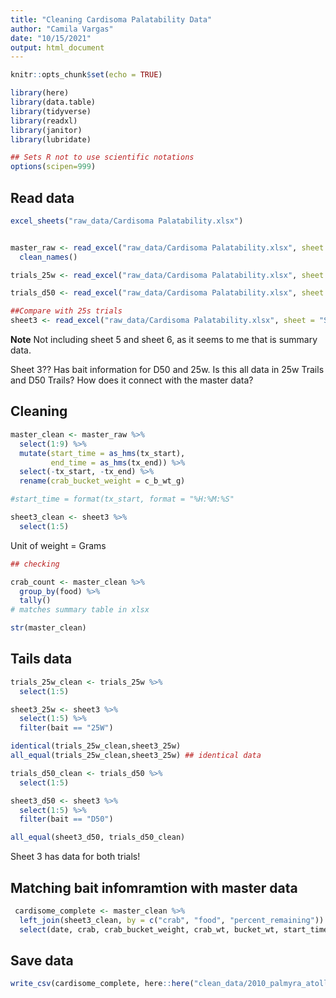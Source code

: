 ```yaml
---
title: "Cleaning Cardisoma Palatability Data"
author: "Camila Vargas"
date: "10/15/2021"
output: html_document
---
```


```r
knitr::opts_chunk$set(echo = TRUE)

library(here)
library(data.table)
library(tidyverse)
library(readxl)
library(janitor)
library(lubridate)

## Sets R not to use scientific notations
options(scipen=999) 
```


## Read data
```r
excel_sheets("raw_data/Cardisoma Palatability.xlsx")


master_raw <- read_excel("raw_data/Cardisoma Palatability.xlsx", sheet = "Master") %>% 
  clean_names()

trials_25w <- read_excel("raw_data/Cardisoma Palatability.xlsx", sheet = "25w Trials") %>% clean_names()

trials_d50 <- read_excel("raw_data/Cardisoma Palatability.xlsx", sheet = "D50 Trials") %>% clean_names()

##Compare with 25s trials
sheet3 <- read_excel("raw_data/Cardisoma Palatability.xlsx", sheet = "Sheet3") %>% clean_names()

```

**Note**
Not including sheet 5 and sheet 6, as it seems to me that is summary data.

Sheet 3?? Has bait information for D50 and 25w. Is this all data in 25w Trails and D50 Trails?
How does it connect with the master data?


## Cleaning
```r

master_clean <- master_raw %>% 
  select(1:9) %>% 
  mutate(start_time = as_hms(tx_start),
         end_time = as_hms(tx_end)) %>% 
  select(-tx_start, -tx_end) %>% 
  rename(crab_bucket_weight = c_b_wt_g)

#start_time = format(tx_start, format = "%H:%M:%S"

sheet3_clean <- sheet3 %>% 
  select(1:5)

```

Unit of weight = Grams

```r
## checking

crab_count <- master_clean %>% 
  group_by(food) %>% 
  tally()
# matches summary table in xlsx

str(master_clean)

```

## Tails data
```r
trials_25w_clean <- trials_25w %>% 
  select(1:5)

sheet3_25w <- sheet3 %>% 
  select(1:5) %>% 
  filter(bait == "25W")

identical(trials_25w_clean,sheet3_25w)
all_equal(trials_25w_clean,sheet3_25w) ## identical data

trials_d50_clean <- trials_d50 %>% 
  select(1:5)

sheet3_d50 <- sheet3 %>% 
  select(1:5) %>% 
  filter(bait == "D50")

all_equal(sheet3_d50, trials_d50_clean)

```

Sheet 3 has data for both trials! 

## Matching bait infomramtion with master data

```r
 cardisome_complete <- master_clean %>% 
  left_join(sheet3_clean, by = c("crab", "food", "percent_remaining")) %>% 
  select(date, crab, crab_bucket_weight, crab_wt, bucket_wt, start_time, end_time, food, bait, percent_remaining, percent_consumed)


```


## Save data
```r
write_csv(cardisome_complete, here::here("clean_data/2010_palmyra_atoll_cardisoma_palatability.csv"))

```


